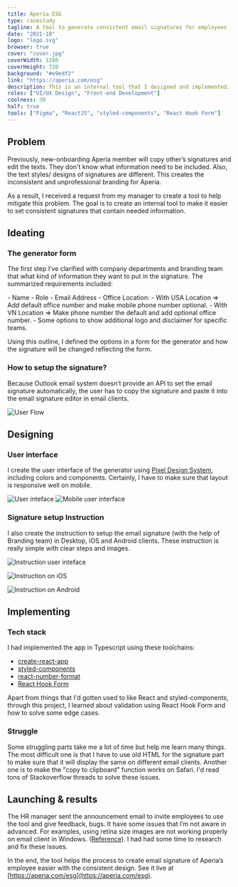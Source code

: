 ```yaml
---
title: Aperia ESG
type: casestudy
tagline: A tool to generate consistent email signatures for employees
date: "2021-10"
logo: "logo.svg"
browser: true
cover: "cover.jpg"
coverWidth: 1280
coverHeight: 720
background: "#e9edf2"
link: "https://aperia.com/esg"
description: This is an internal tool that I designed and implemented. It is used to generate email signatures for Aperia’s employees.
roles: ["UI/UX Design", "Front-end Development"]
coolness: 30
half: true
tools: ["Figma", "ReactJS", "styled-components", "React Hook Form"]
---
```


## Problem

Previously, new-onboarding Aperia member will copy other’s signatures and edit the texts. They don't know what information need to be included. Also, the text styles/ designs of signatures are different. This creates the inconsistent and unprofessional branding for Aperia.

As a result, I received a request from my manager to create a tool to help mitigate this problem. The goal is to create an internal tool to make it easier to set consistent signatures that contain needed information.

<Grid>
  <Col spanLg="4">
    <EmojiBox emoji="☑️" caption="Enhance signatures' consistency"></EmojiBox>
  </Col>
  <Col spanLg="4">
    <EmojiBox
      emoji="ℹ"
      caption="Make sure signatures contain needed information"
    ></EmojiBox>
  </Col>
  <Col spanLg="4">
    <EmojiBox emoji="📜" caption="Instruct to setup signatures"></EmojiBox>
  </Col>
</Grid>

## Ideating

### The generator form

The first step I’ve clarified with company departments and branding team that what kind of information they want to put in the signature. The summarized requirements included:

<ContentNode>
  <Note>
    - Name - Role - Email Address - Office Location: - With USA Location ⇒ Add
    default office number and make mobile phone number optional. - With VN
    Location ⇒ Make phone number the default and add optional office number. -
    Some options to show additional logo and disclaimer for specific teams.
  </Note>
</ContentNode>

Using this outline, I defined the options in a form for the generator and how the signature will be changed reflecting the form.

### How to setup the signature?

Because Outlook email system doesn’t provide an API to set the email signature automatically, the user has to copy the signature and paste it into the email signature editor in email clients.

<FullWidth>
  <Box caption="Basic user flow">
    <Image src="user-flow.svg" alt="User Flow" width={1534} height={245} />
  </Box>
</FullWidth>

## Designing

### User interface

I create the user interface of the generator using [Pixel Design System](https://auduongtuan.com/project/pixel-ds), including colors and components. Certainly, I have to make sure that layout is responsive well on mobile.

<ContentNode>
  <BrowserFrame>
    <Image src="cover.jpg" alt="User inteface" width={1280} height={720} />
  </BrowserFrame>
</ContentNode>

<ContentNode>
  <Box caption="Mobile responsive">
    <Image
      src="mobile.jpg"
      alt="Mobile user interface"
      width={1600}
      height={1600}
    />
  </Box>
</ContentNode>

### Signature setup Instruction

I also create the instruction to setup the email signature (with the help of Branding team) in Desktop, iOS and Android clients. These instruction is really simple with clear steps and images.

<FullWidth>
  <BrowserFrame>
    <Image
      src="instruction.jpg"
      alt="Instruction user inteface"
      width={1600}
      height={900}
    />
  </BrowserFrame>
</FullWidth>

<FullWidth>
<Grid>
<Col spanMd="6">

<Box caption="Instruction on iOS">

<Image
  src="instruction-ios.jpg"
  alt="Instruction on iOS"
  width={1600}
  height={1600}
/>

</Box>
</Col>
<Col spanMd="6">
<Box caption="Instruction on Android">

<Image
  src="instruction-android.jpg"
  alt="Instruction on Android"
  width={1600}
  height={1600}
/>

</Box>
</Col>
</Grid>
</FullWidth>

## Implementing

### Tech stack

I had implemented the app in Typescript using these toolchains:

- [create-react-app](https://create-react-app.dev/)
- [styled-components](https://styled-components.com/)
- [react-number-format](https://www.npmjs.com/package/react-number-format)
- [React Hook Form](https://react-hook-form.com/)

Apart from things that I'd gotten used to like React and styled-components, through this project, I learned about validation using React Hook Form and how to solve some edge cases.

### Struggle

Some struggling parts take me a lot of time but help me learn many things. The most difficult one is that I have to use old HTML for the signature part to make sure that it will display the same on different email clients. Another one is to make the "copy to clipboard" function works on Safari. I'd read tons of Stackoverflow threads to solve these issues.

## Launching & results

The HR manager sent the announcement email to invite employees to use the tool and give feedback, bugs. It have some issues that I’m not aware in advanced. For examples, using retina size images are not working properly on email client in Windows. ([Reference](https://www.litmus.com/blog/understanding-retina-images-in-html-email/)). I had had some time to research and fix these issues.

In the end, the tool helps the process to create email signature of Aperia’s employee easier with the consistent design. See it live at [https://aperia.com/esg](https://aperia.com/esg).

